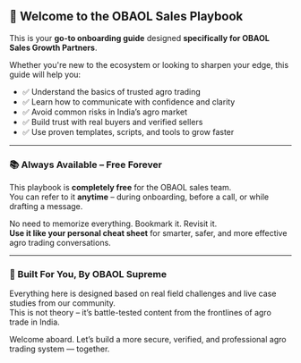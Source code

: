 ## 👋 Welcome to the OBAOL Sales Playbook

This is your **go-to onboarding guide** designed **specifically for OBAOL Sales Growth Partners**.

Whether you're new to the ecosystem or looking to sharpen your edge, this guide will help you:

- ✅ Understand the basics of trusted agro trading
- ✅ Learn how to communicate with confidence and clarity
- ✅ Avoid common risks in India’s agro market
- ✅ Build trust with real buyers and verified sellers
- ✅ Use proven templates, scripts, and tools to grow faster

---

### 📚 Always Available – Free Forever

This playbook is **completely free** for the OBAOL sales team.  
You can refer to it **anytime** – during onboarding, before a call, or while drafting a message.

No need to memorize everything. Bookmark it. Revisit it.  
**Use it like your personal cheat sheet** for smarter, safer, and more effective agro trading conversations.

---

### 🚀 Built For You, By OBAOL Supreme

Everything here is designed based on real field challenges and live case studies from our community.  
This is not theory – it’s battle-tested content from the frontlines of agro trade in India.

Welcome aboard. Let’s build a more secure, verified, and professional agro trading system — together.
